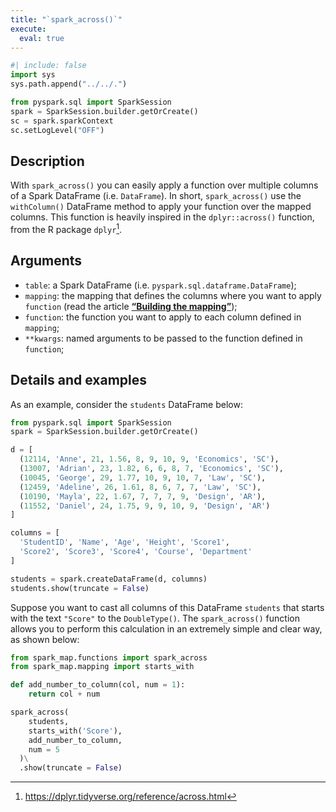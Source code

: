 ```yaml
---
title: "`spark_across()`"
execute:
  eval: true
---
```



```python
#| include: false
import sys
sys.path.append("../../.")

from pyspark.sql import SparkSession
spark = SparkSession.builder.getOrCreate()
sc = spark.sparkContext
sc.setLogLevel("OFF")
```


## Description

With `spark_across()` you can easily apply a function over multiple columns of a Spark DataFrame (i.e. `DataFrame`). In short, `spark_across()` use the `withColumn()` DataFrame method to apply your function over the mapped columns. This function is heavily inspired in the `dplyr::across()` function, from the R package `dplyr`^[<https://dplyr.tidyverse.org/reference/across.html>].

## Arguments

- `table`: a Spark DataFrame (i.e. `pyspark.sql.dataframe.DataFrame`);
- `mapping`: the mapping that defines the columns where you want to apply `function` (read the article [**"Building the mapping"**](https://github.com/pedropark99/spark_map/blob/main/doc/english/articles/building-mapping.md));
- `function`: the function you want to apply to each column defined in `mapping`;
- `**kwargs`: named arguments to be passed to the function defined in `function`;


## Details and examples

As an example, consider the `students` DataFrame below:

```python
from pyspark.sql import SparkSession
spark = SparkSession.builder.getOrCreate()

d = [
  (12114, 'Anne', 21, 1.56, 8, 9, 10, 9, 'Economics', 'SC'),
  (13007, 'Adrian', 23, 1.82, 6, 6, 8, 7, 'Economics', 'SC'),
  (10045, 'George', 29, 1.77, 10, 9, 10, 7, 'Law', 'SC'),
  (12459, 'Adeline', 26, 1.61, 8, 6, 7, 7, 'Law', 'SC'),
  (10190, 'Mayla', 22, 1.67, 7, 7, 7, 9, 'Design', 'AR'),
  (11552, 'Daniel', 24, 1.75, 9, 9, 10, 9, 'Design', 'AR')
]

columns = [
  'StudentID', 'Name', 'Age', 'Height', 'Score1',
  'Score2', 'Score3', 'Score4', 'Course', 'Department'
]

students = spark.createDataFrame(d, columns)
students.show(truncate = False)
```



Suppose you want to cast all columns of this DataFrame `students` that starts with the text `"Score"` to the `DoubleType()`. The `spark_across()` function allows you to perform this calculation in an extremely simple and clear way, as shown below:

```python
from spark_map.functions import spark_across
from spark_map.mapping import starts_with

def add_number_to_column(col, num = 1):
    return col + num

spark_across(
    students,
    starts_with('Score'),
    add_number_to_column,
    num = 5
  )\
  .show(truncate = False)
```
